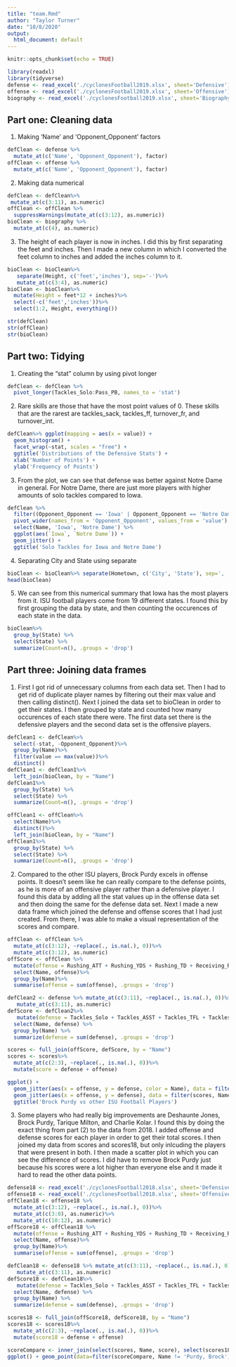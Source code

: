 ```yaml
---
title: "team.Rmd"
author: "Taylor Turner"
date: "10/8/2020"
output:
  html_document: default
---
```


```r
knitr::opts_chunk$set(echo = TRUE)
```
```r
library(readxl)
library(tidyverse)
defense <- read_excel('./cyclonesFootball2019.xlsx', sheet='Defensive')
offense <- read_excel('./cyclonesFootball2019.xlsx', sheet='Offensive')
biography <- read_excel('./cyclonesFootball2019.xlsx', sheet='Biography')
```

## Part one: Cleaning data
1. Making 'Name' and 'Opponent_Opponent' factors
```r
defClean <- defense %>% 
  mutate_at(c('Name', 'Opponent_Opponent'), factor)
offClean <- offense %>% 
  mutate_at(c('Name', 'Opponent_Opponent'), factor)
```
2. Making data numerical
```r
defClean <- defClean%>%
 mutate_at(c(3:11), as.numeric)
offClean <- offClean %>% 
  suppressWarnings(mutate_at(c(3:12), as.numeric))
bioClean <- biography %>% 
  mutate_at(c(4), as.numeric)
```
3. The height of each player is now in inches. I did this by first separating the feet and inches. Then I made a new column in which I converted the feet column to inches and added the inches column to it.
```r
bioClean <- bioClean%>%
   separate(Height, c('feet','inches'), sep='-')%>%
   mutate_at(c(3:4), as.numeric)
bioClean <- bioClean%>%
  mutate(Height = feet*12 + inches)%>%
  select(-c('feet','inches'))%>%
  select(1:2, Height, everything())
```
```r
str(defClean)
str(offClean)
str(bioClean)
```

## Part two: Tidying
1. Creating the "stat" column by using pivot longer
```r
defClean <- defClean %>% 
  pivot_longer(Tackles_Solo:Pass_PB, names_to = 'stat')
```
2. Rare skills are those that have the most point values of 0. These skills that are the rarest are tackles_sack, tackles_ff, turnover_fr, and turnover_int.
```r
defClean%>% ggplot(mapping = aes(x = value)) +
  geom_histogram() +
  facet_wrap(~stat, scales = "free") +
  ggtitle('Distributions of the Defensive Stats') +
  xlab('Number of Points') +
  ylab('Frequency of Points')
```

3. From the plot, we can see that defense was better against Notre Dame in general. For Notre Dame, there are just more players with higher amounts of solo tackles compared to Iowa.
```r
defClean %>% 
  filter((Opponent_Opponent == 'Iowa' | Opponent_Opponent == 'Notre Dame') & stat == 'Tackles_Solo') %>% 
  pivot_wider(names_from = 'Opponent_Opponent', values_from = 'value') %>% 
  select(Name, 'Iowa', 'Notre Dame') %>% 
  ggplot(aes(`Iowa`, `Notre Dame`)) + 
  geom_jitter() +
  ggtitle('Solo Tackles for Iowa and Notre Dame')
```

4. Separating City and State using separate
```r
bioClean <- bioClean%>% separate(Hometown, c('City', 'State'), sep=', ')
head(bioClean)
```


5. We can see from this numerical summary that Iowa has the most players from it. ISU football players come from 19 different states. I found this by first grouping the data by state, and then counting the occurences of each state in the data.
```r
bioClean%>%
  group_by(State) %>% 
  select(State) %>% 
  summarize(Count=n(), .groups = 'drop')
```

## Part three: Joining data frames
1. First I got rid of unnecessary columns from each data set. Then I had to get rid of duplicate player names by filtering out their max value and then calling distinct(). Next I joined the data set to bioClean in order to get their states. I then grouped by state and counted how many occurences of each state there were. The first data set there is the defensive players and the second data set is the offensive players.
```r
defClean1 <- defClean%>%
  select(-stat, -Opponent_Opponent)%>%
  group_by(Name)%>%
  filter(value == max(value))%>%
  distinct()
defClean1 <- defClean1%>%
  left_join(bioClean, by = "Name")
defClean1%>%
  group_by(State) %>% 
  select(State) %>% 
  summarize(Count=n(), .groups = 'drop')

offClean1 <- offClean%>%
  select(Name)%>%
  distinct()%>%
  left_join(bioClean, by = "Name")
offClean1%>%
  group_by(State) %>% 
  select(State) %>% 
  summarize(Count=n(), .groups = 'drop')
```

2. Compared to the other ISU players, Brock Purdy excels in offense points. It doesn't seem like he can really compare to the defense points, as he is more of an offensive player rather than a defensive player. I found this data by adding all the stat values up in the offense data set and then doing the same for the defense data set. Next I made a new data frame which joined the defense and offense scores that I had just created. From there, I was able to make a visual representation of the scores and compare.
```r
offClean <- offClean %>% 
  mutate_at(c(3:12), ~replace(., is.na(.), 0))%>%
  mutate_at(c(3:12), as.numeric)
offScore <- offClean %>% 
  mutate(offense = Rushing_ATT + Rushing_YDS + Rushing_TD + Receiving_REC	+ Receiving_YDS + Receiving_TD + Passing_YDS + Passing_TD + Passing_INT)%>% 
  select(Name, offense)%>% 
  group_by(Name)%>% 
  summarise(offense = sum(offense), .groups = 'drop')

defClean2 <- defense %>% mutate_at(c(3:11), ~replace(., is.na(.), 0))%>%
   mutate_at(c(3:11), as.numeric)
defScore <- defClean2%>%
   mutate(defense = Tackles_Solo + Tackles_ASST + Tackles_TFL + Tackles_Sack + Turnover_FF + Turnover_FR + Turnover_INT + Pass_QBH + Pass_PB) %>% 
  select(Name, defense) %>% 
  group_by(Name) %>% 
  summarize(defense = sum(defense), .groups = 'drop')

scores <- full_join(offScore, defScore, by = "Name")
scores <- scores%>%
  mutate_at(c(2:3), ~replace(., is.na(.), 0))%>%
  mutate(score = defense + offense)

ggplot() +
  geom_jitter(aes(x = offense, y = defense, color = Name), data = filter(scores, Name == 'Purdy, Brock')) +
  geom_jitter(aes(x = offense, y = defense), data = filter(scores, Name != 'Purdy, Brock')) +
  ggtitle('Brock Purdy vs other ISU Football Players')
```

3. Some players who had really big improvements are Deshaunte Jones, Brock Purdy, Tarique Milton, and Charlie Kolar. I found this by doing the exact thing from part (2) to the data from 2018. I added offense and defense scores for each player in order to get their total scores. I then joined my data from scores and scores18, but only inlcuding the players that were present in both. I then made a scatter plot in which you can see the difference of scores. I did have to remove Brock Purdy just because his scores were a lot higher than everyone else and it made it hard to read the other data points.

```r
defense18 <- read_excel('./cyclonesFootball2018.xlsx', sheet='Defensive')
offense18 <- read_excel('./cyclonesFootball2018.xlsx', sheet='Offensive')
offClean18 <- offense18 %>% 
  mutate_at(c(3:12), ~replace(., is.na(.), 0))%>%
  mutate_at(c(3:8), as.numeric)%>%
  mutate_at(c(10:12), as.numeric)
offScore18 <- offClean18 %>% 
  mutate(offense = Rushing_ATT + Rushing_YDS + Rushing_TD + Receiving_REC	+ Receiving_YDS + Receiving_TD + Passing_YDS + Passing_TD + Passing_INT)%>% 
  select(Name, offense)%>% 
  group_by(Name)%>% 
  summarise(offense = sum(offense), .groups = 'drop')

defClean18 <- defense18 %>% mutate_at(c(3:11), ~replace(., is.na(.), 0))%>%
   mutate_at(c(3:11), as.numeric)
defScore18 <- defClean18%>%
   mutate(defense = Tackles_Solo + Tackles_ASST + Tackles_TFL + Tackles_Sack + Turnover_FF + Turnover_FR + Turnover_INT + Pass_QBH + Pass_PB) %>% 
  select(Name, defense) %>% 
  group_by(Name) %>% 
  summarize(defense = sum(defense), .groups = 'drop')

scores18 <- full_join(offScore18, defScore18, by = "Name")
scores18 <- scores18%>%
  mutate_at(c(2:3), ~replace(., is.na(.), 0))%>%
  mutate(score18 = defense + offense)

scoreCompare <- inner_join(select(scores, Name, score), select(scores18, Name, score18), by = "Name")
ggplot() + geom_point(data=filter(scoreCompare, Name != 'Purdy, Brock'), mapping = aes(x = score, y = score18)) + ggtitle("Comparing Scores from 2018 to 2019")
```